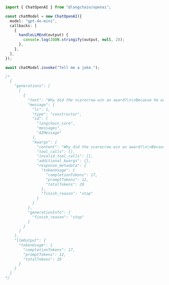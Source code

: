 ```typescript
import { ChatOpenAI } from "@langchain/openai";

const chatModel = new ChatOpenAI({
  model: "gpt-4o-mini",
  callbacks: [
    {
      handleLLMEnd(output) {
        console.log(JSON.stringify(output, null, 2));
      },
    },
  ],
});

await chatModel.invoke("Tell me a joke.");

/*
  {
    "generations": [
      [
        {
          "text": "Why did the scarecrow win an award?\n\nBecause he was outstanding in his field!",
          "message": {
            "lc": 1,
            "type": "constructor",
            "id": [
              "langchain_core",
              "messages",
              "AIMessage"
            ],
            "kwargs": {
              "content": "Why did the scarecrow win an award?\n\nBecause he was outstanding in his field!",
              "tool_calls": [],
              "invalid_tool_calls": [],
              "additional_kwargs": {},
              "response_metadata": {
                "tokenUsage": {
                  "completionTokens": 17,
                  "promptTokens": 12,
                  "totalTokens": 29
                },
                "finish_reason": "stop"
              }
            }
          },
          "generationInfo": {
            "finish_reason": "stop"
          }
        }
      ]
    ],
    "llmOutput": {
      "tokenUsage": {
        "completionTokens": 17,
        "promptTokens": 12,
        "totalTokens": 29
      }
    }
  }
*/
```

